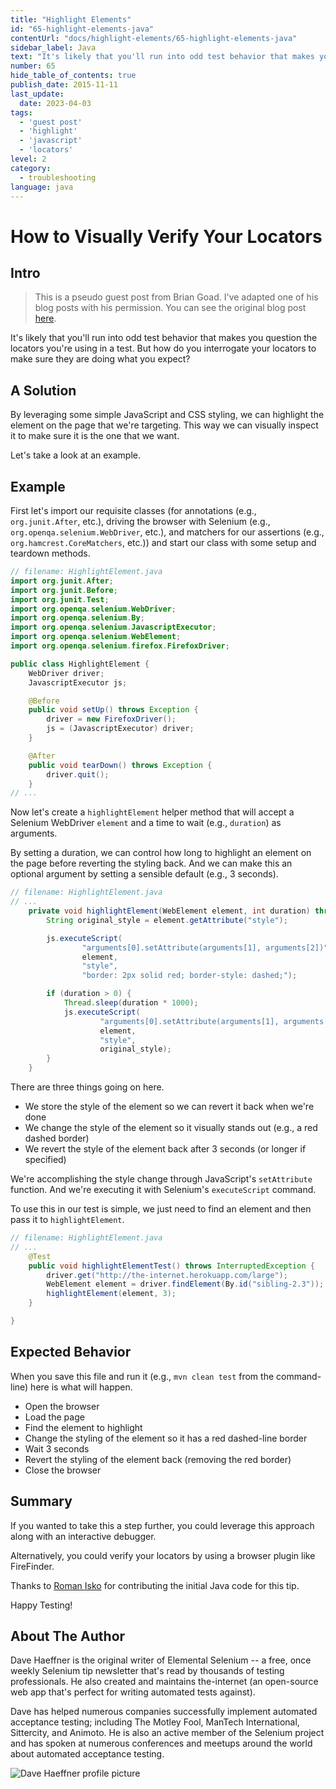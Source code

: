 ```yaml
---
title: "Highlight Elements"
id: "65-highlight-elements-java"
contentUrl: "docs/highlight-elements/65-highlight-elements-java"
sidebar_label: Java
text: "It's likely that you'll run into odd test behavior that makes you question the locators you're using in a test. But how do you interrogate your locators to make sure they are doing what you expect?"
number: 65
hide_table_of_contents: true
publish_date: 2015-11-11
last_update:
  date: 2023-04-03
tags:
  - 'guest post'
  - 'highlight'
  - 'javascript'
  - 'locators'
level: 2
category:
  - troubleshooting
language: java
---
```


# How to Visually Verify Your Locators

## Intro

>This is a pseudo guest post from Brian Goad. I've adapted one of his blog posts with his permission. You can see the original blog post [here](http://swdandruby.wordpress.com/2013/07/19/did-i-select-the-right-element/).

It's likely that you'll run into odd test behavior that makes you question the locators you're using in a test. But how do you interrogate your locators to make sure they are doing what you expect?

## A Solution

By leveraging some simple JavaScript and CSS styling, we can highlight the element on the page that we're targeting. This way we can visually inspect it to make sure it is the one that we want.

Let's take a look at an example.

## Example

First let's import our requisite classes (for annotations (e.g., `org.junit.After`, etc.), driving the browser with Selenium (e.g., `org.openqa.selenium.WebDriver`, etc.), and matchers for our assertions (e.g., `org.hamcrest.CoreMatchers`, etc.)) and start our class with some setup and teardown methods.

```java
// filename: HighlightElement.java
import org.junit.After;
import org.junit.Before;
import org.junit.Test;
import org.openqa.selenium.WebDriver;
import org.openqa.selenium.By;
import org.openqa.selenium.JavascriptExecutor;
import org.openqa.selenium.WebElement;
import org.openqa.selenium.firefox.FirefoxDriver;

public class HighlightElement {
    WebDriver driver;
    JavascriptExecutor js;

    @Before
    public void setUp() throws Exception {
        driver = new FirefoxDriver();
        js = (JavascriptExecutor) driver;
    }

    @After
    public void tearDown() throws Exception {
        driver.quit();
    }
// ...
```

Now let's create a `highlightElement` helper method that will accept a Selenium WebDriver `element` and a time to wait (e.g., `duration`) as arguments.

By setting a duration, we can control how long to highlight an element on the page before reverting the styling back. And we can make this an optional argument by setting a sensible default (e.g., 3 seconds).

```java
// filename: HighlightElement.java
// ...
    private void highlightElement(WebElement element, int duration) throws InterruptedException {
        String original_style = element.getAttribute("style");

        js.executeScript(
                "arguments[0].setAttribute(arguments[1], arguments[2])",
                element,
                "style",
                "border: 2px solid red; border-style: dashed;");

        if (duration > 0) {
            Thread.sleep(duration * 1000);
            js.executeScript(
                    "arguments[0].setAttribute(arguments[1], arguments[2])",
                    element,
                    "style",
                    original_style);
        }
    }
```

There are three things going on here.

+ We store the style of the element so we can revert it back when we're done
+ We change the style of the element so it visually stands out (e.g., a red dashed border)
+ We revert the style of the element back after 3 seconds (or longer if specified)

We're accomplishing the style change through JavaScript's `setAttribute` function. And we're executing it with Selenium's `executeScript` command.

To use this in our test is simple, we just need to find an element and then pass it to `highlightElement`.

```java
// filename: HighlightElement.java
// ...
    @Test
    public void highlightElementTest() throws InterruptedException {
        driver.get("http://the-internet.herokuapp.com/large");
        WebElement element = driver.findElement(By.id("sibling-2.3"));
        highlightElement(element, 3);
    }

}
```

## Expected Behavior

When you save this file and run it (e.g., `mvn clean test` from the command-line) here is what will happen.

+ Open the browser
+ Load the page
+ Find the element to highlight
+ Change the styling of the element so it has a red dashed-line border
+ Wait 3 seconds
+ Revert the styling of the element back (removing the red border)
+ Close the browser

## Summary

If you wanted to take this a step further, you could leverage this approach along with an interactive debugger.

Alternatively, you could verify your locators by using a browser plugin like FireFinder.

Thanks to [Roman Isko](https://github.com/RomanIsko) for contributing the initial Java code for this tip.

Happy Testing!

## About The Author

Dave Haeffner is the original writer of Elemental Selenium -- a free, once weekly Selenium tip newsletter that's read by thousands of testing professionals. He also created and maintains the-internet (an open-source web app that's perfect for writing automated tests against).

Dave has helped numerous companies successfully implement automated acceptance testing; including The Motley Fool, ManTech International, Sittercity, and Animoto. He is also an active member of the Selenium project and has spoken at numerous conferences and meetups around the world about automated acceptance testing.

![Dave Haeffner profile picture](/img/authors/dave-haeffner.jpeg#author-img 'a title')
